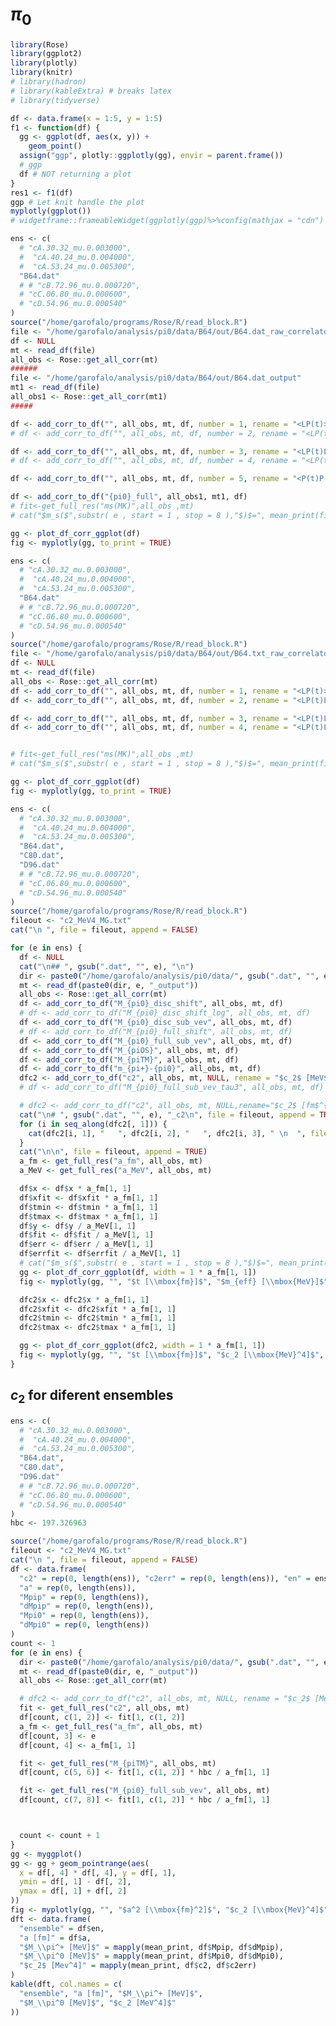 # $\pi_0$  {#pi0}

```r
library(Rose)
library(ggplot2)
library(plotly)
library(knitr)
# library(hadron)
# library(kableExtra) # breaks latex
# library(tidyverse)

df <- data.frame(x = 1:5, y = 1:5)
f1 <- function(df) {
  gg <- ggplot(df, aes(x, y)) +
    geom_point()
  assign("ggp", plotly::ggplotly(gg), envir = parent.frame())
  # ggp
  df # NOT returning a plot
}
res1 <- f1(df)
ggp # Let knit handle the plot
myplotly(ggplot())
# widgetframe::frameableWidget(ggplotly(ggp)%>%config(mathjax = "cdn") )
```




```r
ens <- c(
  # "cA.30.32_mu.0.003000",
  #  "cA.40.24_mu.0.004000",
  #  "cA.53.24_mu.0.005300",
  "B64.dat"
  # # "cB.72.96_mu.0.000720",
  # "cC.06.80_mu.0.000600",
  # "cD.54.96_mu.0.000540"
)
source("/home/garofalo/programs/Rose/R/read_block.R")
file <- "/home/garofalo/analysis/pi0/data/B64/out/B64.dat_raw_correlators"
df <- NULL
mt <- read_df(file)
all_obs <- Rose::get_all_corr(mt)
######
file <- "/home/garofalo/analysis/pi0/data/B64/out/B64.dat_output"
mt1 <- read_df(file)
all_obs1 <- Rose::get_all_corr(mt1)
#####

df <- add_corr_to_df("", all_obs, mt, df, number = 1, rename = "<LP(t)>")
# df <- add_corr_to_df("", all_obs, mt, df, number = 2, rename = "<LP(t)>_im")

df <- add_corr_to_df("", all_obs, mt, df, number = 3, rename = "<LP(t)LP(0)>")
# df <- add_corr_to_df("", all_obs, mt, df, number = 4, rename = "<LP(t)LP(0)>_im")

df <- add_corr_to_df("", all_obs, mt, df, number = 5, rename = "<P(t)P(0)>")

df <- add_corr_to_df("{pi0}_full", all_obs1, mt1, df)
# fit<-get_full_res("ms(MK)",all_obs ,mt)
# cat("$m_s($",substr( e , start = 1 , stop = 8 ),"$)$=", mean_print(fit[1,1],fit[1,2]), "\n\n")

gg <- plot_df_corr_ggplot(df)
fig <- myplotly(gg, to_print = TRUE)
```




```r
ens <- c(
  # "cA.30.32_mu.0.003000",
  #  "cA.40.24_mu.0.004000",
  #  "cA.53.24_mu.0.005300",
  "B64.dat"
  # # "cB.72.96_mu.0.000720",
  # "cC.06.80_mu.0.000600",
  # "cD.54.96_mu.0.000540"
)
source("/home/garofalo/programs/Rose/R/read_block.R")
file <- "/home/garofalo/analysis/pi0/data/B64/out/B64.txt_raw_correlators"
df <- NULL
mt <- read_df(file)
all_obs <- Rose::get_all_corr(mt)
df <- add_corr_to_df("", all_obs, mt, df, number = 1, rename = "<LP(t)>shift-meff")
df <- add_corr_to_df("", all_obs, mt, df, number = 2, rename = "<LP(t)LP(0)>shift-meff")

df <- add_corr_to_df("", all_obs, mt, df, number = 3, rename = "<LP(t)LP(0)>")
df <- add_corr_to_df("", all_obs, mt, df, number = 4, rename = "<LP(t)LP(0)>_im")


# fit<-get_full_res("ms(MK)",all_obs ,mt)
# cat("$m_s($",substr( e , start = 1 , stop = 8 ),"$)$=", mean_print(fit[1,1],fit[1,2]), "\n\n")

gg <- plot_df_corr_ggplot(df)
fig <- myplotly(gg, to_print = TRUE)
```


```r
ens <- c(
  # "cA.30.32_mu.0.003000",
  #  "cA.40.24_mu.0.004000",
  #  "cA.53.24_mu.0.005300",
  "B64.dat",
  "C80.dat",
  "D96.dat"
  # # "cB.72.96_mu.0.000720",
  # "cC.06.80_mu.0.000600",
  # "cD.54.96_mu.0.000540"
)
source("/home/garofalo/programs/Rose/R/read_block.R")
fileout <- "c2_MeV4_MG.txt"
cat("\n ", file = fileout, append = FALSE)

for (e in ens) {
  df <- NULL
  cat("\n## ", gsub(".dat", "", e), "\n")
  dir <- paste0("/home/garofalo/analysis/pi0/data/", gsub(".dat", "", e), "/out/")
  mt <- read_df(paste0(dir, e, "_output"))
  all_obs <- Rose::get_all_corr(mt)
  df <- add_corr_to_df("M_{pi0}_disc_shift", all_obs, mt, df)
  # df <- add_corr_to_df("M_{pi0}_disc_shift_log", all_obs, mt, df)
  df <- add_corr_to_df("M_{pi0}_disc_sub_vev", all_obs, mt, df)
  # df <- add_corr_to_df("M_{pi0}_full_shift", all_obs, mt, df)
  df <- add_corr_to_df("M_{pi0}_full_sub_vev", all_obs, mt, df)
  df <- add_corr_to_df("M_{piOS}", all_obs, mt, df)
  df <- add_corr_to_df("M_{piTM}", all_obs, mt, df)
  df <- add_corr_to_df("m_{pi+}-{pi0}", all_obs, mt, df)
  dfc2 <- add_corr_to_df("c2", all_obs, mt, NULL, rename = "$c_2$ [MeV$^{4}$]")
  # df <- add_corr_to_df("M_{pi0}_full_sub_vev_tau3", all_obs, mt, df)

  # dfc2 <- add_corr_to_df("c2", all_obs, mt, NULL,rename="$c_2$ [fm$^{-4}$]", print_res = FALSE)
  cat("\n# ", gsub(".dat", "", e), "_c2\n", file = fileout, append = TRUE)
  for (i in seq_along(dfc2[, 1])) {
    cat(dfc2[i, 1], "   ", dfc2[i, 2], "   ", dfc2[i, 3], " \n  ", file = fileout, append = TRUE)
  }
  cat("\n\n", file = fileout, append = TRUE)
  a_fm <- get_full_res("a_fm", all_obs, mt)
  a_MeV <- get_full_res("a_MeV", all_obs, mt)

  df$x <- df$x * a_fm[1, 1]
  df$xfit <- df$xfit * a_fm[1, 1]
  df$tmin <- df$tmin * a_fm[1, 1]
  df$tmax <- df$tmax * a_fm[1, 1]
  df$y <- df$y / a_MeV[1, 1]
  df$fit <- df$fit / a_MeV[1, 1]
  df$err <- df$err / a_MeV[1, 1]
  df$errfit <- df$errfit / a_MeV[1, 1]
  # cat("$m_s($",substr( e , start = 1 , stop = 8 ),"$)$=", mean_print(fit[1,1],fit[1,2]), "\n\n")
  gg <- plot_df_corr_ggplot(df, width = 1 * a_fm[1, 1])
  fig <- myplotly(gg, "", "$t [\\mbox{fm}]$", "$m_{eff} [\\mbox{MeV}]$", to_print = TRUE)

  dfc2$x <- dfc2$x * a_fm[1, 1]
  dfc2$xfit <- dfc2$xfit * a_fm[1, 1]
  dfc2$tmin <- dfc2$tmin * a_fm[1, 1]
  dfc2$tmax <- dfc2$tmax * a_fm[1, 1]

  gg <- plot_df_corr_ggplot(dfc2, width = 1 * a_fm[1, 1])
  fig <- myplotly(gg, "", "$t [\\mbox{fm}]$", "$c_2 [\\mbox{MeV}^4]$", to_print = TRUE)
}
```

## $c_2$ for diferent ensembles

```r
ens <- c(
  # "cA.30.32_mu.0.003000",
  #  "cA.40.24_mu.0.004000",
  #  "cA.53.24_mu.0.005300",
  "B64.dat",
  "C80.dat",
  "D96.dat"
  # # "cB.72.96_mu.0.000720",
  # "cC.06.80_mu.0.000600",
  # "cD.54.96_mu.0.000540"
)
hbc <- 197.326963

source("/home/garofalo/programs/Rose/R/read_block.R")
fileout <- "c2_MeV4_MG.txt"
cat("\n ", file = fileout, append = FALSE)
df <- data.frame(
  "c2" = rep(0, length(ens)), "c2err" = rep(0, length(ens)), "en" = ens,
  "a" = rep(0, length(ens)),
  "Mpip" = rep(0, length(ens)),
  "dMpip" = rep(0, length(ens)),
  "Mpi0" = rep(0, length(ens)),
  "dMpi0" = rep(0, length(ens))
)
count <- 1
for (e in ens) {
  dir <- paste0("/home/garofalo/analysis/pi0/data/", gsub(".dat", "", e), "/out/")
  mt <- read_df(paste0(dir, e, "_output"))
  all_obs <- Rose::get_all_corr(mt)

  # dfc2 <- add_corr_to_df("c2", all_obs, mt, NULL, rename = "$c_2$ [MeV$^{4}$]")
  fit <- get_full_res("c2", all_obs, mt)
  df[count, c(1, 2)] <- fit[1, c(1, 2)]
  a_fm <- get_full_res("a_fm", all_obs, mt)
  df[count, 3] <- e
  df[count, 4] <- a_fm[1, 1]

  fit <- get_full_res("M_{piTM}", all_obs, mt)
  df[count, c(5, 6)] <- fit[1, c(1, 2)] * hbc / a_fm[1, 1]

  fit <- get_full_res("M_{pi0}_full_sub_vev", all_obs, mt)
  df[count, c(7, 8)] <- fit[1, c(1, 2)] * hbc / a_fm[1, 1]



  count <- count + 1
}
gg <- myggplot()
gg <- gg + geom_pointrange(aes(
  x = df[, 4] * df[, 4], y = df[, 1],
  ymin = df[, 1] - df[, 2],
  ymax = df[, 1] + df[, 2]
))
fig <- myplotly(gg, "", "$a^2 [\\mbox{fm}^2]$", "$c_2 [\\mbox{MeV}^4]$", to_print = TRUE)
dft <- data.frame(
  "ensemble" = df$en,
  "a [fm]" = df$a,
  "$M_\\pi^+ [MeV]$" = mapply(mean_print, df$Mpip, df$dMpip),
  "$M_\\pi^0 [MeV]$" = mapply(mean_print, df$Mpi0, df$dMpi0),
  "$c_2$ [Mev^4]" = mapply(mean_print, df$c2, df$c2err)
)
kable(dft, col.names = c(
  "ensemble", "a [fm]", "$M_\\pi^+ [MeV]$",
  "$M_\\pi^0 [MeV]$", "$c_2 [MeV^4]$"
))
```
